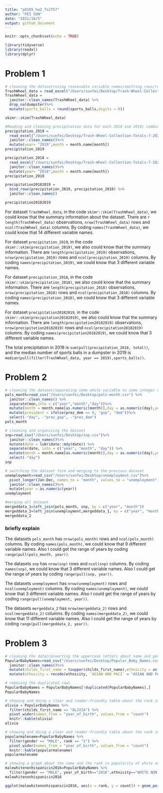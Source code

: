 ```yaml
---
title: "p8105_hw2_fs2757"
author: "FEI SUN"
date: "2021/10/5"
output: github_document
---
```


```r
knitr::opts_chunk$set(echo = TRUE)
```

```r
library(tidyverse)
library(readxl)
library(dplyr)
```

#  Problem 1
```r
# cleaning the dataset/using reasonable variable names/omitting rows/rounding the number of sports balls to the nearest integer
TrashWheel_data = read_excel("/Users/sunfei/Desktop/Trash-Wheel-Collection-Totals-7-2020-2.xlsx",sheet = "Mr. Trash Wheel",range = "A2:N535")
TrashWheel_data = 
  janitor::clean_names(TrashWheel_data) %>% 
  drop_na(dumpster)%>% 
  mutate(sports_balls = round(sports_balls,digits = 0))   

skimr::skim(TrashWheel_data)

#Reading and cleaning precipitation data for each 2018 and 2019/ combining the two precipitation datasets/converting month to a character variable
precipitation_2019 = 
  read_excel("/Users/sunfei/Desktop/Trash-Wheel-Collection-Totals-7-2020-2.xlsx",sheet = "2019 Precipitation",skip = 1, range = "A2:B14")%>%
  janitor::clean_names()%>%
  mutate(year= "2019",month = month.name[month])
precipitation_2019

precipitation_2018 = 
  read_excel("/Users/sunfei/Desktop/Trash-Wheel-Collection-Totals-7-2020-2.xlsx",sheet = "2018 Precipitation",skip = 1, range = "A2:B14")%>%
  janitor::clean_names()%>%
  mutate(year= "2018",month = month.name[month])
precipitation_2018

precipitation20182019 = 
  bind_rows(precipitation_2019, precipitation_2018) %>%
  janitor::clean_names()

precipitation20182019
```
For dataset `TrashWheel_data`, in the code `skimr::skim(TrashWheel_data)`, we could know that the summary information about the dataset. There are `r length(TrashWheel_data)` observations, `nrow(TrashWheel_data)` rows and ` ncol(TrashWheel_data)` columns. By coding `names(TrashWheel_data)`, we could know that 14 different variable names.

For dataset `precipitation_2019`, in the code `skimr::skim(precipitation_2019)`, we also could know that the summary information. There are ` length(precipitation_2019)` observations, `nrow(precipitation_2019)` rows and ` ncol(precipitation_2019)` columns. By coding ` names(precipitation_2019)`, we could know that 3 different variable names.

For dataset `precipitation_2018`, in the code `skimr::skim(precipitation_2018)`, we also could know that the summary information. There are ` length(precipitation_2018)` observations, `nrow(precipitation_2018)` rows and ` ncol(precipitation_2018)` columns. By coding `names(precipitation_2018)`, we could know that 3 different variable names.

For dataset `precipitation20182019`, in the code ` skimr::skim(precipitation20182019)`, we also could know that the summary information. There are `length(precipitation20182019)` observations, ` nrow(precipitation20182019)` rows and `ncol(precipitation20182019)` columns. By coding ` names(precipitation20182019)`, we could know that 3 different variable names.

The total precipitation in 2018 is `sum(pull(precipitation_2018, total))`, and the median number of sports balls in a dumpster in 2019 is ` median(pull(filter(TrashWheel_data, year == 2019),sports_balls))`.

  

#  Problem 2
```r
# cleaning the dataset/separating some whole variable to some integer variables(yyyy/mm/dd)/replacing the month number with month name/removing some variable
pols_month=read_csv("/Users/sunfei/Desktop/pols-month.csv") %>%
  janitor::clean_names() %>%
  separate(mon,into = c("year","month","day"))%>%
  mutate(month = month.name[as.numeric(month)],day = as.numeric(day),year = as.numeric(year))%>%
  mutate(president = ifelse(prez_dem == 0, "gop", "dem"))%>%
  select(-"day", -"prez_gop", -"prez_dem")
pols_month

# cleaning and organizing the dataset
snp=read_csv("/Users/sunfei/Desktop/snp.csv")%>%
  janitor::clean_names()%>%
  mutate(date = lubridate::mdy(date)) %>% 
  separate(date, into = c("year", "month", "day")) %>% 
  mutate(month = month.name[as.numeric(month)],day = as.numeric(day),year = as.numeric(year)) %>% 
  select(-"day") 
snp

# switching the dataset form and merging to the previous dataset
unemployment=read_csv("/Users/sunfei/Desktop/unemployment.csv")%>%
  pivot_longer(Jan:Dec, names_to = "month", values_to = "unemployment")%>% 
  janitor::clean_names()%>%
  mutate(year = as.numeric(year))
unemployment

#merging all dataset
mergeddata_1=left_join(pols_month, snp, by = c("year", "month")) 
mergeddata_2=left_join(unemployment,mergeddata_1, by = c("year", "month"))
mergeddata_2
```

### briefly explain

 The datasets `pols_month` has ` nrow(pols_month)` rows and `ncol(pols_month)` columns. By coding ` names(pols_month)`, we could know that 9 different variable names. Also I could get the range of years by coding `range(pull(pols_month, year))`.

The datasets `snp` has ` nrow(snp)` rows and ` ncol(snp)` columns. By coding ` names(snp)`, we could know that 3 different variable names. Also I could get the range of years by coding ` range(pull(snp, year))`.

 The datasets `unemployment` has ` nrow(unemployment)` rows and ` ncol(unemployment)` columns. By coding ` names(unemployment)`, we could know that 3 different variable names. Also I could get the range of years by coding ` range(pull(unemployment, year))`.

The datasets `mergeddata_2` has ` nrow(mergeddata_2)` rows and ` ncol(mergeddata_2)` columns. By coding ` names(mergeddata_2)`, we could know that 11 different variable names. Also I could get the range of years by coding ` range(pull(mergeddata_2, year))`.


#  Problem 3
```r
# cleaning the data/converting the uppercase letters about name and gender to lowercase string/converting ambiguous ethnicity word to the official one.
PopularBabyNames=read_csv("/Users/sunfei/Desktop/Popular_Baby_Names.csv")%>%
  janitor::clean_names()%>%
  mutate(childs_first_name = toupper(childs_first_name),ethnicity = as.factor(ethnicity),gender = toupper(gender))%>%
  mutate(ethnicity = recode(ethnicity, `ASIAN AND PACI` = "ASIAN AND PACIFIC ISLANDER", `BLACK NON HISP ` = "BLACK NON HISPANIC", `WHITE NON HISP` = "WHITE NON HISPANIC"))

# removing the duplicated rows 
PopularBabyNames = PopularBabyNames[!duplicated(PopularBabyNames),]
PopularBabyNames

# showing and doing a clear and reader-friendly table about the rank in popularity of the name “Olivia” as a female name 
olivia = PopularBabyNames %>% 
  filter(childs_first_name == "OLIVIA") %>% 
  pivot_wider(names_from = "year_of_birth", values_from = "count")
  knitr::kable(olivia)
olivia

# showing and doing a clear and reader-friendly table about the rank in popularity of the male name
popularmalename=PopularBabyNames %>% 
  filter(gender == "MALE", rank == "1") %>% 
  pivot_wider(names_from = "year_of_birth", values_from = "count")
  knitr::kable(popularmalename)
popularmalename

# showing a graph about the name and the rank in popularity of white non-hispanic make children born in 2016
malewhitenonhispanicin2016=PopularBabyNames %>% 
  filter(gender == "MALE", year_of_birth=="2016",ethnicity=="WHITE NON HISPANIC")  
malewhitenonhispanicin2016

ggplot(malewhitenonhispanicin2016, aes(x = rank, y = count)) + geom_point()+ylab("number of children with the popularity name") + xlab("rank in popularity name")
```
